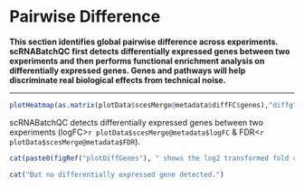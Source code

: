# Pairwise Difference

**This section identifies global pairwise difference across experiments. scRNABatchQC first detects differentially expressed genes between two experiments and then performs functional enrichment analysis on differentially expressed genes. Genes and pathways will help discriminate real biological effects from technical noise.**

<hr>


```r
plotHeatmap(as.matrix(plotData$scesMerge@metadata$diffFC$genes),"diffg")
```

scRNABatchQC detects differentially expressed genes between two experiments (logFC>`r plotData$scesMerge@metadata$logFC` & FDR<`r plotData$scesMerge@metadata$FDR`). 

```r
cat(paste0(figRef("plotDiffGenes"), " shows the log2 transformed fold change of differentially expressed genes in each pairwise comparison."))
```

```r
cat("But no differentially expressed gene detected.")
```
